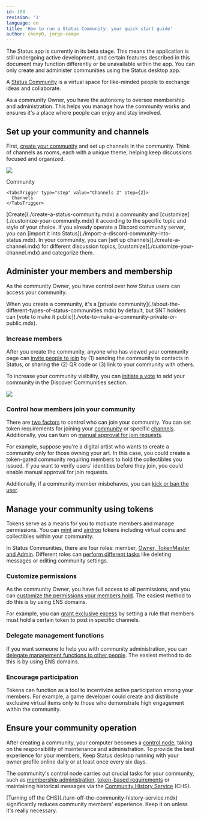 ```yaml
---
id: 108
revision: '1'
language: en
title: 'How to run a Status Community: your quick start guide'
author: cheny0, jorge-campo
---
```


<Admonition type="beta" status="Status app is currently in beta stage">
  The Status app is currently in its beta stage. This means the application is still undergoing active development, and certain features described in this document may function differently or be unavailable within the app.
</Admonition>

<Admonition type="info">
  You can only create and administer communities using the Status desktop app.
</Admonition>

A [Status Community](./how-to-use-status-communities-your-quick-start-guide.mdx) is a virtual space for like-minded people to exchange ideas and collaborate.

As a community Owner, you have the autonomy to oversee membership and administration. This helps you manage how the community works and ensures it's a place where people can enjoy and stay involved.

## Set up your community and channels

First, [create your community](./create-a-status-community.mdx) and set up channels in the community. Think of channels as rooms, each with a unique theme, helping keep discussions focused and organized.

![](https://res.cloudinary.com/dhgck7ebz/image/upload/v1697186301/Help/Documentation%20Screens/Communities/108/108_1_Screen_Light.png)

<Tabs defaultValue="Community 1">
  <TabsList size={32}>
    <TabsTrigger type="step" value="Community 1" step={1}>
      Community
    </TabsTrigger>

    <TabsTrigger type="step" value="Channels 2" step={2}>
      Channels
    </TabsTrigger>
  </TabsList>

  <TabsContent value="Community 1">
    [Create](./create-a-status-community.mdx) a community and [customize](./customize-your-community.mdx) it according to the specific topic and style of your choice. If you already operate a Discord community server, you can [import it into Status](./import-a-discord-community-into-status.mdx).
  </TabsContent>

  <TabsContent value="Channels 2">
    In your community, you can [set up channels](./create-a-channel.mdx) for different discussion topics, [customize](./customize-your-channel.mdx) and categorize them.
  </TabsContent>
</Tabs>

## Administer your members and membership

As the community Owner, you have control over how Status users can access your community.

<Admonition type="info">
  When you create a community, it's a [private community](./about-the-different-types-of-status-communities.mdx) by default, but SNT holders can [vote to make it public](./vote-to-make-a-community-private-or-public.mdx).
</Admonition>

### Increase members

After you create the community, anyone who has viewed your community page can [invite people to join](./invite-people-to-a-status-community.mdx) by (1) sending the community to contacts in Status, or sharing the (2) QR code or (3) link to your community with others.

To increase your community visibility, you can [initiate a vote](./vote-to-make-a-community-private-or-public.mdx) to add your community in the Discover Communities section.

![](https://res.cloudinary.com/dhgck7ebz/image/upload/v1697194084/Help/Documentation%20Screens/Communities/108/108_2_Screen_Light.png)

### Control how members join your community

There are [two factors](./about-the-different-types-of-status-communities.mdx) to control who can join your community. You can set token requirements for joining your [community](./set-up-a-token-gated-community.mdx) or specific [channels](./set-up-a-token-gated-channel.mdx). Additionally, you can turn on [manual approval for join requests](./set-up-your-community-join-requests.mdx).

For example, suppose you're a digital artist who wants to create a community only for those owning your art. In this case, you could create a token-gated community requiring members to hold the collectibles you issued. If you want to verify users' identities before they join, you could enable manual approval for join requests.

Additionally, if a community member misbehaves, you can [kick or ban the user](./kick-or-ban-someone-from-your-community.mdx).

## Manage your community using tokens

Tokens serve as a means for you to motivate members and manage permissions. You can [mint](./mint-tokens-for-your-community.mdx) and [airdrop](./how-to-airdrop-tokens-in-status.mdx) tokens including virtual coins and collectibles within your community.

In Status Communities, there are four roles: member, [Owner, TokenMaster and Admin](./about-the-management-roles-in-status-communities.mdx). Different roles can [perform different tasks](./permissions-by-role-in-status-communities.mdx) like deleting messages or editing community settings.

### Customize permissions

As the community Owner, you have full access to all permissions, and you can [customize the permissions your members hold](./set-up-your-community-permissions.mdx). The easiest method to do this is by using ENS domains.

For example, you can [grant exclusive excess](./grant-exclusive-access-with-tokens.mdx) by setting a rule that members must hold a certain token to post in specific channels.

### Delegate management functions

If you want someone to help you with community administration, you can [delegate management functions to other people](./delegate-management-functions-to-your-community.mdx). The easiest method to do this is by using ENS domains.

### Encourage participation

Tokens can function as a tool to incentivize active participation among your members. For example, a game developer could create and distribute exclusive virtual items only to those who demonstrate high engagement within the community.

## Ensure your community operation

After creating a community, your computer becomes a [control node](./about-the-control-node-in-status-communities.mdx), taking on the responsibility of maintenance and administration. To provide the best experience for your members, Keep Status desktop running with your owner profile online daily or at least once every six days.

The community's control node carries out crucial tasks for your community, such as [membership administration](#administer-your-members-and-membership), [token-based requirements](#manage-your-community-using-tokens) or maintaining historical messages via the [Community History Service](./about-the-community-history-service.mdx) (CHS).

<Admonition type="tip">
  [Turning off the CHS](./turn-off-the-community-history-service.mdx) significantly reduces community members' experience. Keep it on unless it's really necessary.
</Admonition>
